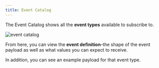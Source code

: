 ```yaml
---
title: Event Catalog
---
```


The Event Catalog shows all the **event types** available to subscribe to.

![event catalog](/img/app-portal/event-catalog.png)

From here, you can view the **event definition**–the shape of the event payload
as well as what values you can expect to receive.

In addition, you can see an example payload for that event type.
